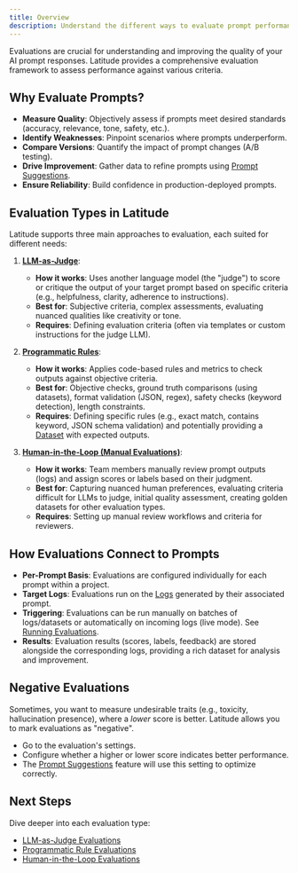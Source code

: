 ```yaml
---
title: Overview
description: Understand the different ways to evaluate prompt performance in Latitude.
---
```


Evaluations are crucial for understanding and improving the quality of your AI prompt responses. Latitude provides a comprehensive evaluation framework to assess performance against various criteria.

## Why Evaluate Prompts?

- **Measure Quality**: Objectively assess if prompts meet desired standards (accuracy, relevance, tone, safety, etc.).
- **Identify Weaknesses**: Pinpoint scenarios where prompts underperform.
- **Compare Versions**: Quantify the impact of prompt changes (A/B testing).
- **Drive Improvement**: Gather data to refine prompts using [Prompt Suggestions](/guides/evaluations/prompt-suggestions).
- **Ensure Reliability**: Build confidence in production-deployed prompts.

## Evaluation Types in Latitude

Latitude supports three main approaches to evaluation, each suited for different needs:

1.  [**LLM-as-Judge**](/guides/evaluations/llm_as_judge_evaluations):

    - **How it works**: Uses another language model (the "judge") to score or critique the output of your target prompt based on specific criteria (e.g., helpfulness, clarity, adherence to instructions).
    - **Best for**: Subjective criteria, complex assessments, evaluating nuanced qualities like creativity or tone.
    - **Requires**: Defining evaluation criteria (often via templates or custom instructions for the judge LLM).

2.  [**Programmatic Rules**](/guides/evaluations/programmatic_rules):

    - **How it works**: Applies code-based rules and metrics to check outputs against objective criteria.
    - **Best for**: Objective checks, ground truth comparisons (using datasets), format validation (JSON, regex), safety checks (keyword detection), length constraints.
    - **Requires**: Defining specific rules (e.g., exact match, contains keyword, JSON schema validation) and potentially providing a [Dataset](/guides/datasets/overview) with expected outputs.

3.  [**Human-in-the-Loop (Manual Evaluations)**](/guides/evaluations/manual_evaluations):
    - **How it works**: Team members manually review prompt outputs (logs) and assign scores or labels based on their judgment.
    - **Best for**: Capturing nuanced human preferences, evaluating criteria difficult for LLMs to judge, initial quality assessment, creating golden datasets for other evaluation types.
    - **Requires**: Setting up manual review workflows and criteria for reviewers.

## How Evaluations Connect to Prompts

- **Per-Prompt Basis**: Evaluations are configured individually for each prompt within a project.
- **Target Logs**: Evaluations run on the [Logs](/guides/logs/overview) generated by their associated prompt.
- **Triggering**: Evaluations can be run manually on batches of logs/datasets or automatically on incoming logs (live mode). See [Running Evaluations](/guides/evaluations/running-evaluations).
- **Results**: Evaluation results (scores, labels, feedback) are stored alongside the corresponding logs, providing a rich dataset for analysis and improvement.

## Negative Evaluations

Sometimes, you want to measure undesirable traits (e.g., toxicity, hallucination presence), where a _lower_ score is better. Latitude allows you to mark evaluations as "negative".

- Go to the evaluation's settings.
- Configure whether a higher or lower score indicates better performance.
- The [Prompt Suggestions](/guides/evaluations/prompt-suggestions) feature will use this setting to optimize correctly.

## Next Steps

Dive deeper into each evaluation type:

- [LLM-as-Judge Evaluations](/guides/evaluations/llm_as_judge_evaluations)
- [Programmatic Rule Evaluations](/guides/evaluations/programmatic_rules)
- [Human-in-the-Loop Evaluations](/guides/evaluations/manual_evaluations)
